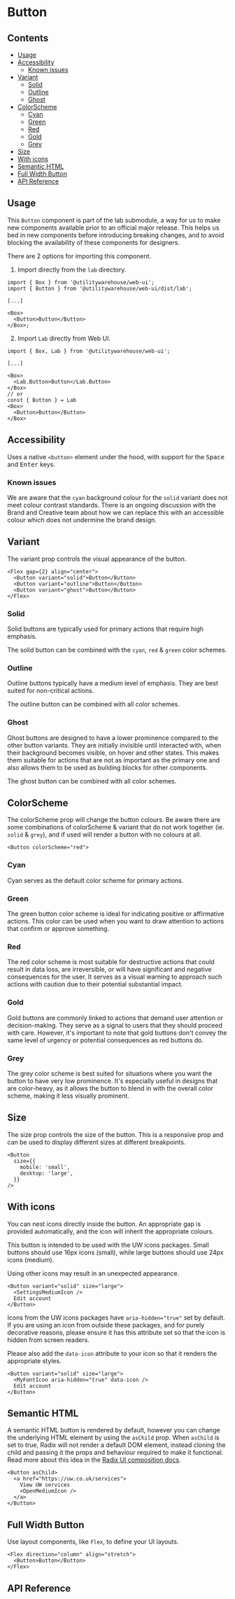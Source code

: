 
<Meta of={Stories} />

# Button

<Description />

<Canvas of={Stories.SimpleExample} />

## Contents

- [Usage](#usage)
- [Accessibility](#accessibility)
  - [Known issues](#known-issues)
- [Variant](#variant)
  - [Solid](#solid)
  - [Outline](#outline)
  - [Ghost](#ghost)
- [ColorScheme](#colorscheme)
  - [Cyan](#cyan)
  - [Green](#green)
  - [Red](#red)
  - [Gold](#gold)
  - [Grey](#grey)
- [Size](#size)
- [With icons](#with-icons)
- [Semantic HTML](#semantic-html)
- [Full Width Button](#full-width-button)
- [API Reference](#api-reference)

## Usage

This `Button` component is part of the lab submodule, a way for us to make new
components available prior to an official major release. This helps us bed in
new components before introducing breaking changes, and to avoid blocking the
availability of these components for designers.

There are 2 options for importing this component.

1. Import directly from the `lab` directory.

```tsx
import { Box } from '@utilitywarehouse/web-ui';
import { Button } from '@utilitywarehouse/web-ui/dist/lab';

[...]

<Box>
  <Button>Button</Button>
</Box>;
```

2. Import `Lab` directly from Web UI.

```tsx
import { Box, Lab } from '@utilitywarehouse/web-ui';

[...]

<Box>
  <Lab.Button>Button</Lab.Button>
</Box>
// or
const { Button } = Lab
<Box>
  <Button>Button</Button>
</Box>
```

## Accessibility

Uses a native `<button>` element under the hood, with support for the <kbd>Space</kbd> and <kbd>Enter</kbd> keys.

### Known issues

We are aware that the `cyan` background colour for the `solid` variant does not
meet colour contrast standards. There is an ongoing discussion with the Brand
and Creative team about how we can replace this with an accessible colour which
does not undermine the brand design.

## Variant

The variant prop controls the visual appearance of the button.

```tsx
<Flex gap={2} align="center">
  <Button variant="solid">Button</Button>
  <Button variant="outline">Button</Button>
  <Button variant="ghost">Button</Button>
</Flex>
```

### Solid

Solid buttons are typically used for primary actions that require high emphasis.

The solid button can be combined with the `cyan`, `red` & `green` color schemes.

<Canvas of={Stories.SolidVariant} />

### Outline

Outline buttons typically have a medium level of emphasis. They are best suited
for non-critical actions.

The outline button can be combined with all color schemes.

<Canvas of={Stories.OutlineVariant} />

### Ghost

Ghost buttons are designed to have a lower prominence compared to the other
button variants. They are initially invisible until interacted with, when
their background becomes visible, on hover and other states. This makes them
suitable for actions that are not as important as the primary one and also
allows them to be used as building blocks for other components.

The ghost button can be combined with all color schemes.

<Canvas of={Stories.GhostVariant} />

## ColorScheme

The colorScheme prop will change the button colours. Be aware there are some
combinations of colorScheme & variant that do not work together (ie. `solid` &
`grey`), and if used will render a button with no colours at all.

```tsx
<Button colorScheme="red">
```

### Cyan

Cyan serves as the default color scheme for primary actions.

### Green

The green button color scheme is ideal for indicating positive or affirmative
actions. This color can be used when you want to draw attention to actions that
confirm or approve something.

### Red

The red color scheme is most suitable for destructive actions that could result
in data loss, are irreversible, or will have significant and negative
consequences for the user. It serves as a visual warning to approach such
actions with caution due to their potential substantial impact.

### Gold

Gold buttons are commonly linked to actions that demand user attention or
decision-making. They serve as a signal to users that they should proceed with
care. However, it's important to note that gold buttons don't convey the same
level of urgency or potential consequences as red buttons do.

### Grey

The grey color scheme is best suited for situations where you want the button
to have very low prominence. It's especially useful in designs that are
color-heavy, as it allows the button to blend in with the overall color scheme,
making it less visually prominent.

## Size

The size prop controls the size of the button. This is a responsive prop and
can be used to display different sizes at different breakpoints.

<Canvas of={Stories.Sizes} />

```tsx
<Button
  size={{
    mobile: 'small',
    desktop: 'large',
  }}
/>
```

## With icons

You can nest icons directly inside the button. An appropriate gap is provided
automatically, and the icon will inherit the appropriate colours.

This button is intended to be used with the UW icons packages. Small buttons
should use 16px icons (small), while large buttons should use 24px icons
(medium).

Using other icons may result in an unexpected appearance.

<Canvas of={Stories.SimpleExample} />

```tsx
<Button variant="solid" size="large">
  <SettingsMediumIcon />
  Edit account
</Button>
```

Icons from the UW icons packages have `aria-hidden="true"` set by default. If
you are using an icon from outside these packages, and for purely decorative
reasons, please ensure it has this attribute set so that the icon is hidden
from screen readers.

Please also add the `data-icon` attribute to your icon so that it renders the
appropriate styles.

```tsx
<Button variant="solid" size="large">
  <MyFontIcon aria-hidden="true" data-icon />
  Edit account
</Button>
```

## Semantic HTML

A semantic HTML button is rendered by default, however you can change the underlying HTML element by using the `asChild` prop.
When `asChild` is set to true, Radix will not render a default DOM element,
instead cloning the child and passing it the props and behaviour required to
make it functional.
Read more about this idea in the [Radix UI composition docs](https://www.radix-ui.com/primitives/docs/guides/composition).

<Canvas of={Stories.AsLink} />

```tsx
<Button asChild>
  <a href="https://uw.co.uk/services">
    View UW services
    <OpenMediumIcon />
  </a>
</Button>
```

## Full Width Button

Use layout components, like `Flex`, to define your UI layouts.

<Canvas of={Stories.FullWidth} />

```tsx
<Flex direction="column" align="stretch">
  <Button>Button</Button>
</Flex>
```

## API Reference

<ArgTypes of={Stories} />
